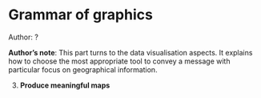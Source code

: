 # Grammar of graphics

::: {.infobox .tip}
Author: ?
:::

::: {.infobox .note}
**Author's note**: This part turns to the data visualisation aspects. It explains how to
choose the most appropriate tool to convey a message with particular
focus on geographical information.

:::

3.  **Produce meaningful maps**
